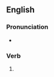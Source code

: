 ==English==

===Pronunciation===
* {{rhymes|en|æʃt|s=1}}

===Verb===
{{head|en|verb form}}

# {{en-past of|thrash}}